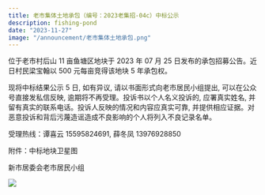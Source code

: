 ```yaml
---
title: 老市集体土地承包（编号：2023老集招-04c）中标公示
description: fishing-pond
date: "2023-11-27"
image: "/announcement/老市集体土地承包.png"
---
```


位于老市村后山 11 亩鱼塘区地块于 2023 年 07 月 25 日发布的承包招募公告。近日村民梁宝翰以 500 元每亩竞得该地块 5 年承包权。

现将中标结果公示 5 日, 如有异议, 请以书面形式向老市居民小组提出, 可以在公众号直接发私信反映, 逾期将不再受理。投诉书以个人名义投诉的, 应署真实姓名, 并留有真实的联系电话。投诉人反映的情况和内容应真实可靠, 并提供相应证据。对恶意投诉和背后污蔑造谣造成不良影响的个人将列入不良记录名单。

受理热线：谭喜云 15595824691, 薛冬凤 13976928850

附件：中标地块卫星图

新市居委会老市居民小组

![](/announcement/老市集体土地承包.png)
